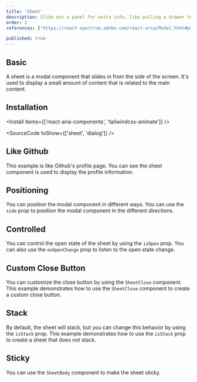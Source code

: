 ```yaml
---
title: 'Sheet'
description: Slide out a panel for extra info, like pulling a drawer to find more tools, perfect for additional context without leaving the page..
order: 2
references: ['https://react-spectrum.adobe.com/react-aria/Modal.html#props', 'https://github.com/jamiebuilds/tailwindcss-animate']

published: true
---
```


## Basic

A sheet is a modal component that slides in from the side of the screen. It's used to display a small amount of content that is related to the main content.

<How toUse='overlays/sheet-basic-demo' />

## Installation

<Install items={['react-aria-components', 'tailwindcss-animate']} />

<SourceCode toShow={['sheet', 'dialog']} />

## Like Github

This example is like Github's profile page. You can see the sheet component is used to display the profile information.

<How toUse='overlays/sheet-menu-demo' />

## Positioning

You can position the modal component in different ways. You can use the `side` prop to position the modal component in the different directions.

<How toUse='overlays/sheet-demo' />

## Controlled
You can control the open state of the sheet by using the `isOpen` prop. You can also use the `onOpenChange` prop to listen to the open state change.
<How toUse="overlays/sheet-controlled-demo" />

## Custom Close Button
You can customize the close button by using the `SheetClose` component. This example demonstrates how to use the `SheetClose` component to create a custom close button.
<How toUse="overlays/sheet-custom-close-demo" />

## Stack
By default, the sheet will stack, but you can change this behavior by using the `isStack` prop. This example demonstrates how to use the `isStack` prop to create a sheet that does not stack.
<How toUse="overlays/sheet-stack-demo" />

## Sticky
You can use the `SheetBody` component to make the sheet sticky.
<How toUse="overlays/sheet-sticky-demo" />
